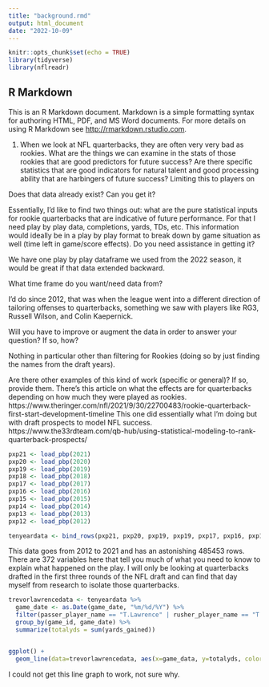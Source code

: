 ```yaml
---
title: "background.rmd"
output: html_document
date: "2022-10-09"
---
```


```r
knitr::opts_chunk$set(echo = TRUE)
library(tidyverse)
library(nflreadr)
```

## R Markdown

This is an R Markdown document. Markdown is a simple formatting syntax for authoring HTML, PDF, and MS Word documents. For more details on using R Markdown see <http://rmarkdown.rstudio.com>.

1. When we look at NFL quarterbacks, they are often very very bad as rookies. What are the things we can examine in the stats of those rookies that are good predictors for future success? Are there specific statistics that are good indicators for natural talent and good processing ability that are harbingers of future success? Limiting this to players on 

Does that data already exist? Can you get it?

Essentially, I'd like to find two things out: what are the pure statistical inputs for rookie quarterbacks that are indicative of future performance. For that I need play by play data, completions, yards, TDs, etc. This information would ideally be in a play by play format to break down by game situation as well (time left in game/score effects).
Do you need assistance in getting it?

We have one play by play dataframe we used from the 2022 season, it would be great if that data extended backward. 

What time frame do you want/need data from?

I'd do since 2012, that was when the league went into a different direction of tailoring offenses to quarterbacks, something we saw with players like RG3, Russell Wilson, and Colin Kaepernick. 

Will you have to improve or augment the data in order to answer your question? If so, how?

Nothing in particular other than filtering for Rookies (doing so by just finding the names from the draft years).

Are there other examples of this kind of work (specific or general)? If so, provide them.
There's this article on what the effects are for quarterbacks depending on how much they were played as rookies.
https://www.theringer.com/nfl/2021/9/30/22700483/rookie-quarterback-first-start-development-timeline
This one did essentially what I'm doing but with draft prospects to model NFL success. https://www.the33rdteam.com/qb-hub/using-statistical-modeling-to-rank-quarterback-prospects/
```r
pxp21 <- load_pbp(2021)
pxp20 <- load_pbp(2020)
pxp19 <- load_pbp(2019)
pxp18 <- load_pbp(2018)
pxp17 <- load_pbp(2017)
pxp16 <- load_pbp(2016)
pxp15 <- load_pbp(2015)
pxp14 <- load_pbp(2014)
pxp13 <- load_pbp(2013)
pxp12 <- load_pbp(2012)
```

```r
tenyeardata <- bind_rows(pxp21, pxp20, pxp19, pxp19, pxp17, pxp16, pxp15, pxp14, pxp13, pxp12)
```

This data goes from 2012 to 2021 and has an astonishing 485453 rows. There are 372 variables here that tell you much of what you need to know to explain what happened on the play. I will only be looking at quarterbacks drafted in the first three rounds of the NFL draft and can find that day myself from research to isolate those quarterbacks. 

```r
trevorlawrencedata <- tenyeardata %>% 
  game_date <- as.Date(game_date, "%m/%d/%Y") %>% 
  filter(passer_player_name == "T.Lawrence" | rusher_player_name == "T.Lawrence") %>% 
  group_by(game_id, game_date) %>% 
  summarize(totalyds = sum(yards_gained))  



```

```r
ggplot() + 
  geom_line(data=trevorlawrencedata, aes(x=game_data, y=totalyds, color="red")
```
I could not get this line graph to work, not sure why. 

